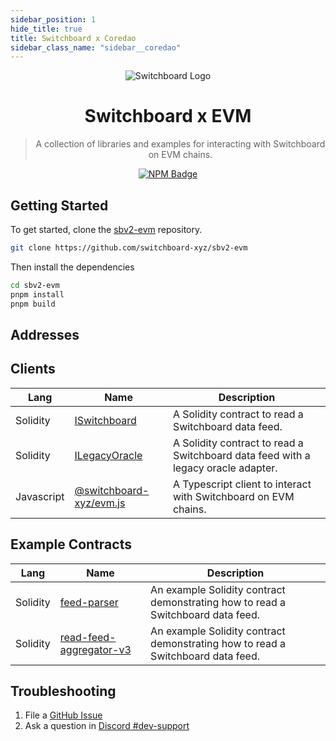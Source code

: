 ```yaml
---
sidebar_position: 1
hide_title: true
title: Switchboard x Coredao
sidebar_class_name: "sidebar__coredao"
---
```



<div align="center">

![Switchboard Logo](https://github.com/switchboard-xyz/sbv2-core/raw/main/website/static/img/icons/switchboard/avatar.png)

# Switchboard x EVM

> A collection of libraries and examples for interacting with Switchboard on EVM
> chains.

[![NPM Badge](https://img.shields.io/github/package-json/v/switchboard-xyz/sbv2-evm?color=red&filename=javascript%2Fevm.js%2Fpackage.json&label=%40switchboard-xyz%2Fevm.js&logo=npm)](https://www.npmjs.com/package/@switchboard-xyz/evm.js)

</div>

## Getting Started

To get started, clone the
[sbv2-evm](https://github.com/switchboard-xyz/sbv2-evm) repository.

```bash
git clone https://github.com/switchboard-xyz/sbv2-evm
```

Then install the dependencies

```bash
cd sbv2-evm
pnpm install
pnpm build
```

## Addresses

<ChainAddresses chain="coredao" />

## Clients

| **Lang**   | **Name**                                            | **Description**                                                                   |
| ---------- | --------------------------------------------------- | --------------------------------------------------------------------------------- |
| Solidity   | [ISwitchboard](coredao/sdk/solidity/ISwitchboard)   | A Solidity contract to read a Switchboard data feed.                              |
| Solidity   | [ILegacyOracle](coredao/sdk/solidity/ILegacyOracle) | A Solidity contract to read a Switchboard data feed with a legacy oracle adapter. |
| Javascript | [@switchboard-xyz/evm.js](coredao/sdk/javascript/)  | A Typescript client to interact with Switchboard on EVM chains.                   |

## Example Contracts

| **Lang** | **Name**                                                                | **Description**                                                                 |
| -------- | ----------------------------------------------------------------------- | ------------------------------------------------------------------------------- |
| Solidity | [feed-parser](coredao/sdk/solidity/feed-parser)                         | An example Solidity contract demonstrating how to read a Switchboard data feed. |
| Solidity | [read-feed-aggregator-v3](coredao/sdk/solidity/read-feed-aggregator-v3) | An example Solidity contract demonstrating how to read a Switchboard data feed. |

## Troubleshooting

1. File a [GitHub Issue](https://github.com/switchboard-xyz/sbv2-evm/issues/new)
2. Ask a question in
   [Discord #dev-support](https://discord.com/channels/841525135311634443/984343400377647144)
